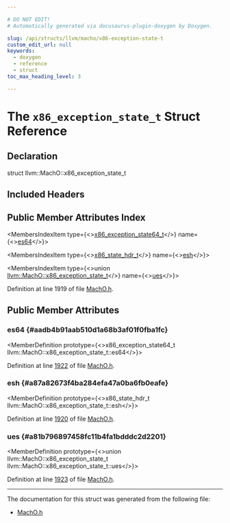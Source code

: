 ```yaml
---

# DO NOT EDIT!
# Automatically generated via docusaurus-plugin-doxygen by Doxygen.

slug: /api/structs/llvm/macho/x86-exception-state-t
custom_edit_url: null
keywords:
  - doxygen
  - reference
  - struct
toc_max_heading_level: 3

---
```





# The `x86_exception_state_t` Struct Reference

<DoxygenPage pluginConfig={pluginConfig}>



## Declaration

<CodeBlock>struct llvm::MachO::x86_exception_state_t</CodeBlock>

## Included Headers

<IncludesList>
<IncludesListItem
  filePath="llvm/BinaryFormat/MachO.h"
  permalink="/docs/api/files/include/include/llvm/include/llvm/binaryformat/macho-h"
  isLocal="true" />
</IncludesList>

## Public Member Attributes Index

<MembersIndex>

<MembersIndexItem
  type={<><a href="/docs/api/structs/llvm/macho/x86-exception-state64-t">x86&#95;exception&#95;state64&#95;t</a></>}
  name={<><a href="#aadb4b91aab510d1a68b3af01f0fba1fc">es64</a></>}>
</MembersIndexItem>

<MembersIndexItem
  type={<><a href="/docs/api/structs/llvm/macho/x86-state-hdr-t">x86&#95;state&#95;hdr&#95;t</a></>}
  name={<><a href="#a87a82673f4ba284efa47a0ba6fb0eafe">esh</a></>}>
</MembersIndexItem>

<MembersIndexItem
  type={<>union <a href="/docs/api/structs/llvm/macho/x86-exception-state-t">llvm::MachO::x86&#95;exception&#95;state&#95;t</a></>}
  name={<><a href="#a81b796897458fc11b4fa1bdddc2d2201">ues</a></>}>
</MembersIndexItem>

</MembersIndex>


Definition at line 1919 of file <a href="/docs/api/files/include/include/llvm/include/llvm/binaryformat/macho-h">MachO.h</a>.

<SectionDefinition>

## Public Member Attributes

### es64 {#aadb4b91aab510d1a68b3af01f0fba1fc}

<MemberDefinition
  prototype={<>x86&#95;exception&#95;state64&#95;t llvm::MachO::x86&#95;exception&#95;state&#95;t::es64</>}>

Definition at line <a href="/docs/api/files/include/include/llvm/include/llvm/binaryformat/macho-h/#l01922">1922</a> of file <a href="/docs/api/files/include/include/llvm/include/llvm/binaryformat/macho-h">MachO.h</a>.
</MemberDefinition>

### esh {#a87a82673f4ba284efa47a0ba6fb0eafe}

<MemberDefinition
  prototype={<>x86&#95;state&#95;hdr&#95;t llvm::MachO::x86&#95;exception&#95;state&#95;t::esh</>}>

Definition at line <a href="/docs/api/files/include/include/llvm/include/llvm/binaryformat/macho-h/#l01920">1920</a> of file <a href="/docs/api/files/include/include/llvm/include/llvm/binaryformat/macho-h">MachO.h</a>.
</MemberDefinition>

### ues {#a81b796897458fc11b4fa1bdddc2d2201}

<MemberDefinition
  prototype={<>union llvm::MachO::x86&#95;exception&#95;state&#95;t llvm::MachO::x86&#95;exception&#95;state&#95;t::ues</>}>

Definition at line <a href="/docs/api/files/include/include/llvm/include/llvm/binaryformat/macho-h/#l01923">1923</a> of file <a href="/docs/api/files/include/include/llvm/include/llvm/binaryformat/macho-h">MachO.h</a>.
</MemberDefinition>

</SectionDefinition>

<hr/>

The documentation for this struct was generated from the following file:

<ul>
<li><a href="/docs/api/files/include/include/llvm/include/llvm/binaryformat/macho-h">MachO.h</a></li>
</ul>

</DoxygenPage>

